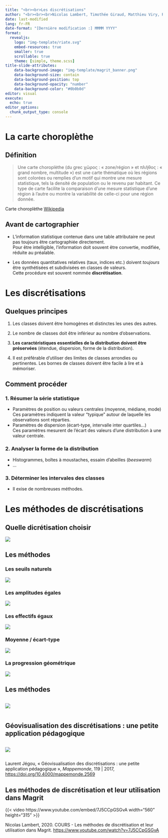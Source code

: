 ```yaml
---
title: "<br><br>Les discrétisations"
author: "<br><br><br>Nicolas Lambert, Timothée Giraud, Matthieu Viry, Ronan Ysebaert"
date: last-modified
lang: fr-FR
date-format: "[Dernière modification :] MMMM YYYY"
format:
  revealjs:
    logo: "img-template/riate.svg"
    embed-resources: true
    smaller: true
    scrollable: true
    theme: [simple, theme.scss]
title-slide-attributes:
    data-background-image: "img-template/magrit_banner.png"
    data-background-size: contain
    data-background-position: top
    data-background-opacity: "number"
    data-background-color: "#0b0b0d"
editor: visual
execute:
  echo: true
editor_options: 
  chunk_output_type: console
---
```


# La carte choroplèthe {.inverse background-color="black"}

## Définition

> Une carte choroplèthe (du grec χῶρος : « zone/région » et πλῆθος : « grand nombre, multitude ») est une carte thématique où les régions sont colorées ou remplies d'un motif qui montre une mesure statistique, tels la densité de population ou le revenu par habitant. Ce type de carte facilite la comparaison d'une mesure statistique d'une région à l'autre ou montre la variabilité de celle-ci pour une région donnée.

::: aside
Carte choroplèthe [Wikipedia](https://fr.wikipedia.org/wiki/Carte_choropl%C3%A8the)
:::

## Avant de cartographier

-   L'information statistique contenue dans une table attributaire ne peut pas toujours être cartographiée directement.\
    Pour être intelligible, l'information doit souvent être convertie, modifiée, réduite au préalable.

-   Les données quantitatives relatives (taux, indices etc.) doivent *toujours* être synthétisées et subdivisées en classes de valeurs.\
    Cette procédure est souvent nommée **discrétisation**.

# Les discrétisations {.inverse background-color="black"}

## Quelques principes

1.  Les classes doivent être homogènes et distinctes les unes des autres.

2.  Le nombre de classes doit être inférieur au nombre d'observations.

3.  **Les caractéristiques essentielles de la distribution doivent être préservées** (étendue, dispersion, forme de la distribution).

4.  Il est préférable d'utiliser des limites de classes arrondies ou pertinentes. Les bornes de classes doivent être facile à lire et à mémoriser.

## Comment procéder

### 1. Résumer la série statistique

-   Paramètres de position ou valeurs centrales (moyenne, médiane, mode)\
    Ces paramètres indiquent la valeur "typique" autour de laquelle les observations sont réparties.
-   Paramètres de dispersion (écart-type, intervalle inter quartiles...)\
    Ces paramètres mesurent de l'écart des valeurs d'une distribution à une valeur centrale.

### 2. Analyser la forme de la distribution

-   Histogrammes, boîtes à moustaches, essaim d'abeilles (*beeswarm*)
-   ...

### 3. Déterminer les intervales des classes

-   Il exise de nombreuses méthodes.

# Les méthodes de discrétisations {.inverse background-color="black"}

## Quelle dicrétisation choisir

![](img/Figure-2.08.png)

## Les méthodes

::: panel-tabset
### Les seuils naturels

![](img/Figure-2.09.png)

### Les amplitudes égales

![](img/Figure-2.10.png)

### Les effectifs égaux

![](img/Figure-2.11.png)

### Moyenne / écart-type

![](img/Figure-2.12.png)

### La progression géométrique

![](img/Figure-2.13.png)
:::

## Les méthodes

::: columns
::: {.column width="48%"}
::: medium
![](img/Figure-2.14.png)
:::
:::
:::

## Géovisualisation des discrétisations : une petite application pédagogique

::: columns
::: {.column width="68%"}
::: medium
[![](img/jeg.png)](https://mappemonde.gitpages.huma-num.fr/archives/119/)
:::
:::
:::

::: aside
Laurent Jégou, « Géovisualisation des discrétisations : une petite application pédagogique », *Mappemonde*, 119 \| 2017, <https://doi.org/10.4000/mappemonde.2569>
:::

## Les méthodes de discrétisation et leur utilisation dans Magrit

{{< video https://www.youtube.com/embed/7J5CCpGSGvA width="560" height="315" >}}

::: aside
Nicolas Lambert, 2020. COURS - Les méthodes de discrétisation et leur utilisation dans Magrit. <https://www.youtube.com/watch?v=7J5CCpGSGvA>
:::
